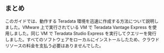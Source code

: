 ## まとめ

このガイドでは、動作する Teradata 環境を迅速に作成する方法について説明しました。VMware 上で実行されている VM で Teradata Vantage Express を使用しました。同じ VM で Teradata Studio Express を実行してクエリーを発行しました。すべてのソフトウェアをローカルにインストールしたため、クラウド リソースの料金を支払う必要はありませんでした。